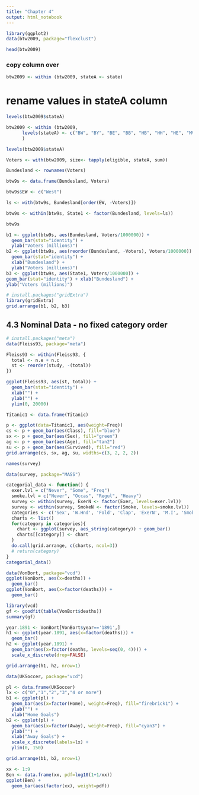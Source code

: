 ```yaml
---
title: "Chapter 4"
output: html_notebook
---
```


```r
library(ggplot2)
data(btw2009, package="flexclust")
```
```r
head(btw2009)
```
### copy column over
```r
btw2009 <- within (btw2009, stateA <- state)
```
# rename values in stateA column
```r
levels(btw2009$stateA)
```
```r
btw2009 <- within (btw2009,
      levels(stateA) <- c("BW", "BY", "BE", "BB", "HB", "HH", "HE", "MV", "NI", "NW","RP", "SL", "SN", "ST", "SH", "TH")
      )
```
```r
levels(btw2009$stateA)
```
```r
Voters <- with(btw2009, size<- tapply(eligible, stateA, sum))
```
```r
Bundesland <- rownames(Voters)
```
```r
btw9s <- data.frame(Bundesland, Voters)
```
```r
btw9s$EW <- c("West")
```

```r
ls <- with(btw9s, Bundesland[order(EW, -Voters)])
```
```r
btw9s <- within(btw9s, State1 <- factor(Bundesland, levels=ls))
```
```r
btw9s
```

```r
b1 <- ggplot(btw9s, aes(Bundesland, Voters/1000000)) +
  geom_bar(stat="identity") +
  ylab("Voters (millions)")
b2 <- ggplot(btw9s, aes(reorder(Bundesland, -Voters), Voters/1000000)) +
  geom_bar(stat="identity") +
  xlab("Bundesland") +
  ylab("Voters (millions)")
b3 <- ggplot(btw9s, aes(State1, Voters/1000000)) +
geom_bar(stat="identity") + xlab("Bundesland") +
ylab("Voters (millions)")
```
```r
# install.packages("gridExtra")
library(gridExtra)
grid.arrange(b1, b2, b3)
```

## 4.3 Nominal Data - no fixed category order
```r
# install.packages("meta")
data(Fleiss93, package="meta")
```
```r
Fleiss93 <- within(Fleiss93, {
  total <- n.e + n.c
  st <- reorder(study, -(total))
})
```
```r
ggplot(Fleiss93, aes(st, total)) + 
  geom_bar(stat="identity") + 
  xlab("") +
  ylab("") +
  ylim(0, 20000)
```

```r
Titanic1 <- data.frame(Titanic)

p <- ggplot(data=Titanic1, aes(weight=Freq))
cs <- p + geom_bar(aes(Class), fill="blue")
sx <- p + geom_bar(aes(Sex), fill="green")
ag <- p + geom_bar(aes(Age), fill="tan2")
su <- p + geom_bar(aes(Survived), fill="red")
grid.arrange(cs, sx, ag, su, widths=c(3, 2, 2, 2))
```
```r
names(survey)
```

```r
data(survey, package="MASS")

categorial_data <- function() {
  exer.lvl = c("Never", "Some", "Freq")
  smoke.lvl = c("Never", "Occas", "Regul", "Heavy")
  survey <- within(survey, ExerN <- factor(Exer, levels=exer.lvl))
  survey <- within(survey, SmokeN <- factor(Smoke, levels=smoke.lvl))
  categories <- c('Sex', 'W.Hnd', 'Fold', 'Clap', 'ExerN', 'M.I', 'SmokeN')
  charts <- list()
  for(category in categories){
    chart <- ggplot(survey, aes_string(category)) + geom_bar()
    charts[[category]] <- chart
  }
  do.call(grid.arrange, c(charts, ncol=3))
  # return(category)
}
categorial_data()
```



```r
data(VonBort, package="vcd")
ggplot(VonBort, aes(x=deaths)) +
  geom_bar()
ggplot(VonBort, aes(x=factor(deaths))) +
  geom_bar()
```
```r
library(vcd)
gf <- goodfit(table(VonBort$deaths))
summary(gf)
```
```r
year.1891 <- VonBort[VonBort$year=='1891',]
h1 <- ggplot(year.1891, aes(x=factor(deaths))) + 
  geom_bar()
h2 <- ggplot(year.1891) + 
  geom_bar(aes(x=factor(deaths, levels=seq(0, 4)))) +
  scale_x_discrete(drop=FALSE)

grid.arrange(h1, h2, nrow=1)
```

```r
data(UKSoccer, package="vcd")

pl <- data.frame(UKSoccer)
lx <- c("0","1","2","3","4 or more")
b1 <- ggplot(pl) +
  geom_bar(aes(x=factor(Home), weight=Freq), fill="firebrick1") +
  ylab("") +
  xlab("Home Goals")
b2 <- ggplot(pl) +
  geom_bar(aes(x=factor(Away), weight=Freq), fill="cyan3") +
  ylab("") +
  xlab("Away Goals") +
  scale_x_discrete(labels=lx) +
  ylim(0, 150)

grid.arrange(b1, b2, nrow=1)
```

```r
xx <- 1:9
Ben <- data.frame(xx, pdf=log10(1+1/xx))
ggplot(Ben) +
  geom_bar(aes(factor(xx), weight=pdf))
```


